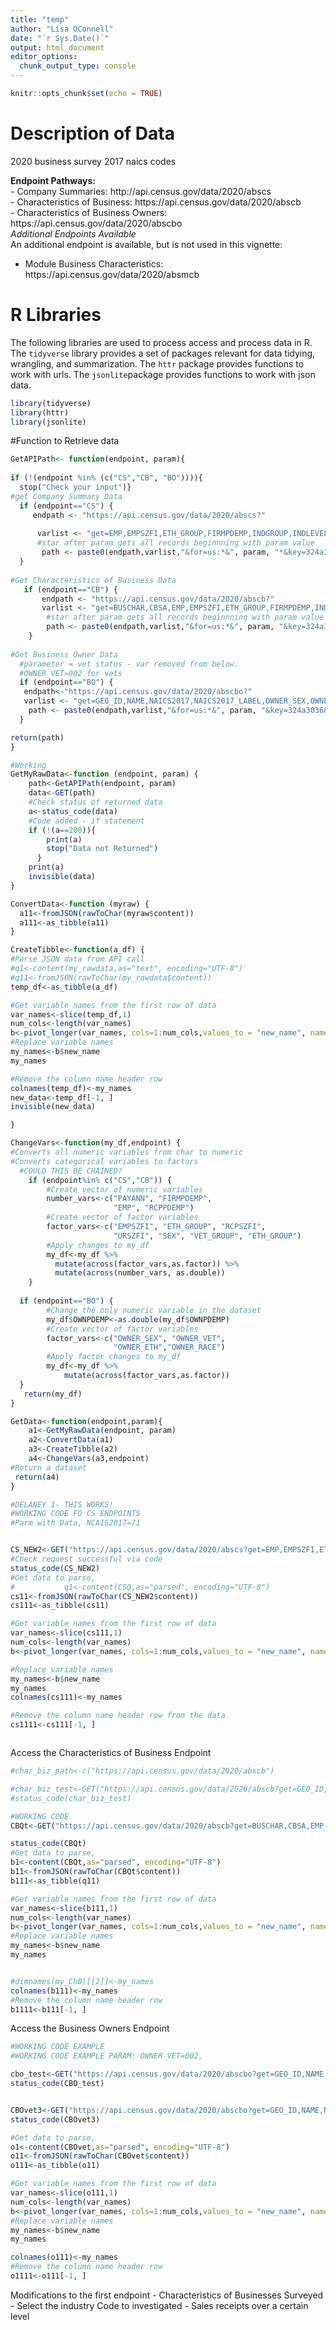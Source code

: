 ```yaml
---
title: "temp"
author: "Lisa OConnell"
date: "`r Sys.Date()`"
output: html_document
editor_options: 
  chunk_output_type: console
---
```


```r
knitr::opts_chunk$set(echo = TRUE)
```

# Description of Data
2020 business survey
2017 naics codes

__Endpoint Pathways:__  
-  Company Summaries: http://api.census.gov/data/2020/abscs   
  -  Characteristics of Business: https://api.census.gov/data/2020/abscb  
-  Characteristics of Business Owners: https://api.census.gov/data/2020/abscbo  
*Additional Endpoints Available*  
An additional endpoint is available, but is not used in this vignette:  

- Module Business Characteristics: https://api.census.gov/data/2020/absmcb  

# R Libraries
The following libraries are used to process access and process data in R.  The `tidyverse` library provides a set of packages relevant for data tidying, wrangling, and summarization.  The `httr` package provides functions to work with urls.  The `jsonlite`package provides functions to work with json data.  

```r
library(tidyverse)
library(httr)
library(jsonlite)
```


#Function to Retrieve data

```r

GetAPIPath<- function(endpoint, param){
 
if (!(endpoint %in% (c("CS","CB", "BO")))){ 
  stop("Check your input")}  
#get Company Summary Data
  if (endpoint=="CS") { 
     endpath <- "https://api.census.gov/data/2020/abscs?"
  
      varlist <- "get=EMP,EMPSZFI,ETH_GROUP,FIRMPDEMP,INDGROUP,INDLEVEL,PAYANN,RCPPDEMP,RCPSZFI,RACE_GROUP,SECTOR,SEX,STATE,URSZFI,VET_GROUP,YEAR"
      #star after param gets all records beginnning with param value
       path <- paste0(endpath,varlist,"&for=us:*&", param, "*&key=324a30368aa24fca02eb737c15d7c32c63c891cb")
  }
  
#Get Characteristics of Business Data
   if (endpoint=="CB") { 
       endpath <- "https://api.census.gov/data/2020/abscb?"
       varlist <- "get=BUSCHAR,CBSA,EMP,EMPSZFI,ETH_GROUP,FIRMPDEMP,INDGROUP,INDLEVEL,PAYANN,QDESC,RACE_GROUP,RCPPDEMP,RCPSZFI,SECTOR,SEX,STATE,SUBSECTOR,SUMLEVEL,URSZFI,VET_GROUP,YEAR,YIBSZFI"
        #star after param gets all records beginnning with param value
        path <- paste0(endpath,varlist,"&for=us:*&", param, "&key=324a30368aa24fca02eb737c15d7c32c63c891cb")
    }
  
#Get Business Owner Data  
  #parameter = vet status - var removed from below.
  #OWNER_VET=002 for vets
  if (endpoint=="BO") { 
   endpath<-"https://api.census.gov/data/2020/abscbo?"
   varlist <- "get=GEO_ID,NAME,NAICS2017,NAICS2017_LABEL,OWNER_SEX,OWNER_SEX_LABEL,OWNER_ETH,OWNER_ETH_LABEL,OWNER_RACE,OWNER_RACE_LABEL,OWNER_VET_LABEL,QDESC,QDESC_LABEL,OWNCHAR,OWNCHAR_LABEL,YEAR,OWNPDEMP"
    path <- paste0(endpath,varlist,"&for=us:*&", param, "&key=324a30368aa24fca02eb737c15d7c32c63c891cb")
  }

return(path)
}

```



```r
#Working
GetMyRawData<-function (endpoint, param) {
    path<-GetAPIPath(endpoint, param)
    data<-GET(path)
    #Check status of returned data
    a<-status_code(data)
    #Code added - if statement
    if (!(a==200)){
        print(a)
        stop("Data not Returned")
      }
    print(a)
    invisible(data)
}

```



```r
ConvertData<-function (myraw) {
  a11<-fromJSON(rawToChar(myraw$content))
  a111<-as_tibble(a11)
}

```


```r
CreateTibble<-function(a_df) {
#Parse JSON data from API call
#q1<-content(my_rawdata,as="text", encoding="UTF-8")
#q11<-fromJSON(rawToChar(my_rawdata$content))
temp_df<-as_tibble(a_df)

#Get variable names from the first row of data
var_names<-slice(temp_df,1)
num_cols<-length(var_names)
b<-pivot_longer(var_names, cols=1:num_cols,values_to = "new_name", names_to="old_name")
#Replace variable names
my_names<-b$new_name
my_names

#Remove the column name header row
colnames(temp_df)<-my_names
new_data<-temp_df[-1, ]
invisible(new_data)

}
```


```r
ChangeVars<-function(my_df,endpoint) {
#Converts all numeric variables from char to numeric
#Converts categorical variables to factors
  #COULD THIS BE CHAINED?
    if (endpoint%in% c("CS","CB")) { 
        #Create vector of numeric variables
        number_vars<-c("PAYANN", "FIRMPDEMP", 
                       "EMP", "RCPPDEMP")        
        #Create vector of factor variables 
        factor_vars<-c("EMPSZFI", "ETH_GROUP", "RCPSZFI",
                       "URSZFI", "SEX", "VET_GROUP", "ETH_GROUP")
        #Apply changes to my_df
        my_df<-my_df %>% 
          mutate(across(factor_vars,as.factor)) %>% 
          mutate(across(number_vars, as.double))
    }
  
  if (endpoint=="BO") { 
        #Change the only numeric variable in the dataset
        my_df$OWNPDEMP<-as.double(my_df$OWNPDEMP)
        #Create vector of factor variables 
        factor_vars<-c("OWNER_SEX", "OWNER_VET", 
                       "OWNER_ETH","OWNER_RACE")
        #Apply factor changes to my_df
        my_df<-my_df %>% 
            mutate(across(factor_vars,as.factor))  
  } 
   return(my_df)
}  
```


```r
GetData<-function(endpoint,param){
    a1<-GetMyRawData(endpoint, param)
    a2<-ConvertData(a1)
    a3<-CreateTibble(a2)
    a4<-ChangeVars(a3,endpoint)
#Return a dataset
 return(a4)    
}    

```


```r
#DELANEY 1- THIS WORKS!
#WORKING CODE FO CS ENDPOINTS
#Parm with Data, NCAIS2017=71


CS_NEW2<-GET("https://api.census.gov/data/2020/abscs?get=EMP,EMPSZFI,ETH_GROUP,FIRMPDEMP,INDGROUP,INDLEVEL,PAYANN,RCPPDEMP,RCPSZFI,RACE_GROUP,SECTOR,SEX,STATE,URSZFI,VET_GROUP,YEAR&for=us:*&NAICS2017=71*&key=324a30368aa24fca02eb737c15d7c32c63c891cb")
#Check request successful via code
status_code(CS_NEW2)
#Get data to parse, 
#           q1<-content(CSQ,as="parsed", encoding="UTF-8")
cs11<-fromJSON(rawToChar(CS_NEW2$content))
cs111<-as_tibble(cs11)

#Get variable names from the first row of data
var_names<-slice(cs111,1)
num_cols<-length(var_names)
b<-pivot_longer(var_names, cols=1:num_cols,values_to = "new_name", names_to="old_name")

#Replace variable names
my_names<-b$new_name
my_names
colnames(cs111)<-my_names

#Remove the column name header row from the data
cs1111<-cs111[-1, ]



```



Access the Characteristics of Business Endpoint 

```r
#char_biz_path<-c("https://api.census.gov/data/2020/abscb")

#char_biz_test<-GET("https://api.census.gov/data/2020/abscb?get=GEO_ID,NAME,NAICS2017,NAICS2017_LABEL,SEX,SEX_LABEL,ETH_GROUP,ETH_GROUP_LABEL,RACE_GROUP,RACE_GROUP_LABEL,VET_GROUP,VET_GROUP_LABEL,QDESC,QDESC_LABEL,BUSCHAR,BUSCHAR_LABEL,YEAR,FIRMPDEMP,FIRMPDEMP_F,FIRMPDEMP_PCT,FIRMPDEMP_PCT_F,RCPPDEMP,RCPPDEMP_F,RCPPDEMP_PCT,RCPPDEMP_PCT_F,EMP,EMP_F,EMP_PCT,EMP_PCT_F,PAYANN,PAYANN_F,PAYANN_PCT,PAYANN_PCT_F,FIRMPDEMP_S,FIRMPDEMP_S_F,FIRMPDEMP_PCT_S,FIRMPDEMP_PCT_S_F,RCPPDEMP_S,RCPPDEMP_S_F,RCPPDEMP_PCT_S,RCPPDEMP_PCT_S_F,EMP_S,EMP_S_F,EMP_PCT_S,EMP_PCT_S_F,PAYANN_S,PAYANN_S_F,PAYANN_PCT_S,PAYANN_PCT_S_F&for=us:*&QDESC_LABEL=SPOUSES&key=324a30368aa24fca02eb737c15d7c32c63c891cb")
#status_code(char_biz_test)

#WORKING CODE
CBQt<-GET("https://api.census.gov/data/2020/abscb?get=BUSCHAR,CBSA,EMP_PCT,EMPSZFI,ETH_GROUP,FIRMPDEMP,INDGROUP,INDLEVEL,PAYANN,QDESC,RACE_GROUP,RCPPDEMP,RCPSZFI,SECTOR,SEX,STATE,SUBSECTOR,SUMLEVEL,URSZFI,VET_GROUP,YEAR,YIBSZFI&for=us:*&NAICS2017=71&key=324a30368aa24fca02eb737c15d7c32c63c891cb")

status_code(CBQt)
#Get data to parse, 
b1<-content(CBQt,as="parsed", encoding="UTF-8")
b11<-fromJSON(rawToChar(CBQt$content))
b111<-as_tibble(q11)

#Get variable names from the first row of data
var_names<-slice(b111,1)
num_cols<-length(var_names)
b<-pivot_longer(var_names, cols=1:num_cols,values_to = "new_name", names_to="old_name")
#Replace variable names
my_names<-b$new_name
my_names


#dimnames(my_ChB)[[2]]<-my_names
colnames(b111)<-my_names
#Remove the column name header row
b1111<-b111[-1, ]

```

Access the Business Owners Endpoint
```r

#WORKING CODE EXAMPLE
#WORKING CODE EXAMPLE PARAM: OWNER_VET=002, 

cbo_test<-GET("https://api.census.gov/data/2020/abscbo?get=GEO_ID,NAME,NAICS2017,NAICS2017_LABEL,OWNER_SEX,OWNER_SEX_LABEL,OWNER_ETH,OWNER_ETH_LABEL,OWNER_RACE,OWNER_RACE_LABEL,OWNER_VET,OWNER_VET_LABEL,QDESC,QDESC_LABEL,OWNCHAR,OWNCHAR_LABEL,YEAR,OWNPDEMP,OWNPDEMP_F,OWNPDEMP_PCT,OWNPDEMP_PCT_F,OWNPDEMP_S,OWNPDEMP_S_F,OWNPDEMP_PCT_S,OWNPDEMP_PCT_S_F&for=us:*&QDESC_LABEL=YRACQBUS&key=324a30368aa24fca02eb737c15d7c32c63c891cb")
status_code(CBO_test)


CBOvet3<-GET("https://api.census.gov/data/2020/abscbo?get=GEO_ID,NAME,NAICS2017,NAICS2017_LABEL,OWNER_SEX,OWNER_SEX_LABEL,OWNER_ETH,OWNER_ETH_LABEL,OWNER_RACE,OWNER_RACE_LABEL,OWNER_VET,OWNER_VET_LABEL,QDESC,QDESC_LABEL,OWNCHAR,OWNCHAR_LABEL,YEAR,OWNPDEMP&for=us:*&OWNER_VET=002&key=324a30368aa24fca02eb737c15d7c32c63c891cb")
status_code(CBOvet3)

#Get data to parse, 
o1<-content(CBOvet,as="parsed", encoding="UTF-8")
o11<-fromJSON(rawToChar(CBOvet$content))
o111<-as_tibble(o11)

#Get variable names from the first row of data
var_names<-slice(o111,1)
num_cols<-length(var_names)
b<-pivot_longer(var_names, cols=1:num_cols,values_to = "new_name", names_to="old_name")
#Replace variable names
my_names<-b$new_name
my_names

colnames(o111)<-my_names
#Remove the column name header row
o1111<-o111[-1, ]


```


Modifications to the first endpoint - Characteristics of Businesses Surveyed  
- Select the industry Code to investigated
- Sales receipts over a certain level




